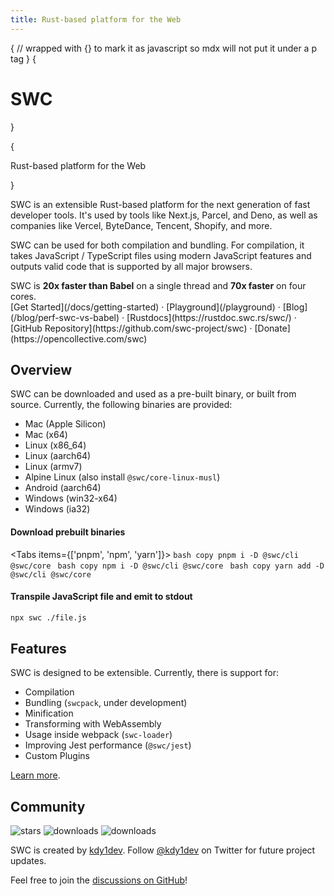 ```yaml
---
title: Rust-based platform for the Web
---
```



<style jsx global>{`
body {
  background-image: radial-gradient(#ddd 1px, transparent 0),
    radial-gradient(#ddd 1px, transparent 0);
  background-position: 0 0, 25px 25px;
  background-size: 50px 50px;
}
.dark body {
  background-image: radial-gradient(#333 1px, transparent 0),
    radial-gradient(#333 1px, transparent 0);
}
`}</style>

{
// wrapped with {} to mark it as javascript so mdx will not put it under a p tag
}
{<h1 className="text-center font-extrabold md:text-5xl mt-8">SWC</h1>}

<div className="mx-auto max-w-full w-[880px] text-center px-4 my-10">
  {<p className="text-lg mb-2 text-gray-600 md:!text-2xl">
    Rust-based platform for the Web
  </p>}
</div>

SWC is an extensible Rust-based platform for the next generation of fast developer tools. It's used by tools like Next.js, Parcel, and Deno, as well as companies like Vercel, ByteDance, Tencent, Shopify, and more.

SWC can be used for both compilation and bundling. For compilation, it takes JavaScript / TypeScript files using modern JavaScript features and outputs valid code that is supported by all major browsers.

<Callout emoji="🏎">
  SWC is <strong>20x faster than Babel</strong> on a single thread and <strong>70x faster</strong> on four cores.
</Callout>

<div className="mt-16 mb-20 text-center">
  [Get Started](/docs/getting-started) · [Playground](/playground) · [Blog](/blog/perf-swc-vs-babel) · [Rustdocs](https://rustdoc.swc.rs/swc/) · [GitHub Repository](https://github.com/swc-project/swc) · [Donate](https://opencollective.com/swc)
</div>

## Overview

SWC can be downloaded and used as a pre-built binary, or built from source. Currently, the following binaries are provided:

- Mac (Apple Silicon)
- Mac (x64)
- Linux (x86_64)
- Linux (aarch64)
- Linux (armv7)
- Alpine Linux (also install `@swc/core-linux-musl`)
- Android (aarch64)
- Windows (win32-x64)
- Windows (ia32)

#### Download prebuilt binaries

<Tabs items={['pnpm', 'npm', 'yarn']}>
  <Tab>
    ```bash copy
    pnpm i -D @swc/cli @swc/core
    ```
  </Tab>
  <Tab>
    ```bash copy
    npm i -D @swc/cli @swc/core
    ```
  </Tab>
  <Tab>
    ```bash copy
    yarn add -D @swc/cli @swc/core
    ```
  </Tab>
</Tabs>

#### Transpile JavaScript file and emit to stdout

```bash copy
npx swc ./file.js
```

## Features

SWC is designed to be extensible. Currently, there is support for:

- Compilation
- Bundling (`swcpack`, under development)
- Minification
- Transforming with WebAssembly
- Usage inside webpack (`swc-loader`)
- Improving Jest performance (`@swc/jest`)
- Custom Plugins

[Learn more](/docs/getting-started).

## Community

<div className="flex h-6">
  <img alt="stars" src="https://badgen.net/github/stars/swc-project/swc" className="inline-block mr-2"/>
  <img alt="downloads" src="https://badgen.net/npm/dw/@swc/core?label=npm%20downloads%20(@swc/core)" className="inline-block mr-2"/>
  <img alt="downloads" src="https://badgen.net/npm/dw/@swc/helpers?label=npm%20downloads%20(3rd%20party)" className="inline-block mr-2"/>
</div>

SWC is created by [kdy1dev](https://twitter.com/kdy1dev).
Follow [@kdy1dev](https://twitter.com/kdy1dev) on Twitter for future project updates.

Feel free to join the [discussions on GitHub](https://github.com/swc-project/swc/discussions)!
